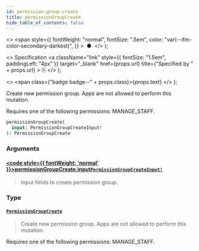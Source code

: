 ```yaml
---
id: permission-group-create
title: permissionGroupCreate
hide_table_of_contents: false
---
```


  <>
    <span
      style={{
        fontWeight: "normal",
        fontSize: ".5em",
        color: "var(--ifm-color-secondary-darkest)",
      }}
    >
      &nbsp;●&nbsp;
    </span>
  </>
);

  <>
    Specification
    <a
      className="link"
      style={{ fontSize: "1.5em", paddingLeft: "4px" }}
      target="\_blank"
      href={props.url}
      title={"Specified by " + props.url}
    >
      ⎘
    </a>
  </>
);

  <>
    <span class={"badge badge--" + props.class}>{props.text}</span>
  </>
);

Create new permission group. Apps are not allowed to perform this mutation.

Requires one of the following permissions: MANAGE_STAFF.

```graphql
permissionGroupCreate(
  input: PermissionGroupCreateInput!
): PermissionGroupCreate
```

### Arguments

#### [<code style={{ fontWeight: 'normal' }}>permissionGroupCreate.<b>input</b></code>](#)<Bullet />[`PermissionGroupCreateInput!`](../../api-reference/inputs/permission-group-create-input) <Badge class="secondary" text="non-null"/> <Badge class="secondary" text="input"/>

> Input fields to create permission group.

### Type

#### [`PermissionGroupCreate`](../../api-reference/objects/permission-group-create) <Badge class="secondary" text="object"/>

> Create new permission group. Apps are not allowed to perform this mutation.

Requires one of the following permissions: MANAGE_STAFF.

>
